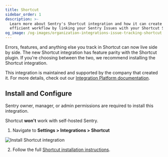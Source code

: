 ```yaml
---
title: Shortcut
sidebar_order: 1
description: >-
  Learn more about Sentry's Shortcut integration and how it can create a more
  efficient workflow by linking your Sentry Issues with your Shortcut Stories.
og_image: /og-images/organization-integrations-issue-tracking-shortcut.png
---
```


Errors, features, and anything else you track in Shortcut can now live side by side. The new Shortcut integration has feature parity with the Shortcut plugin. If you're choosing between the two, we recommend installing the Shortcut integration.

This integration is maintained and supported by the company that created it. For more details, check out our [Integration Platform documentation](/organization/integrations/integration-platform/).

## Install and Configure

<Alert>

Sentry owner, manager, or admin permissions are required to install this integration.

Shortcut **won't** work with self-hosted Sentry.

</Alert>

1. Navigate to **Settings > Integrations > Shortcut**

![Install Shortcut integration](./img/shortcut.png)

2. Follow the full [Shortcut installation instructions](https://help.shortcut.com/hc/en-us/articles/360026979272-Setting-up-the-Sentry-Integration).

